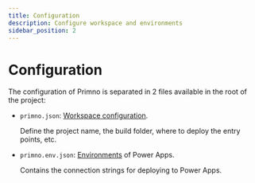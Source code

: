 ```yaml
---
title: Configuration
description: Configure workspace and environments
sidebar_position: 2
---
```


# Configuration
The configuration of Primno is separated in 2 files available in the root of the project:

- `primno.json`: [Workspace configuration](./workspace).

    Define the project name, the build folder, where to deploy the entry points, etc.

- `primno.env.json`: [Environments](./environment) of Power Apps.

    Contains the connection strings for deploying to Power Apps.

<DocCardList />
